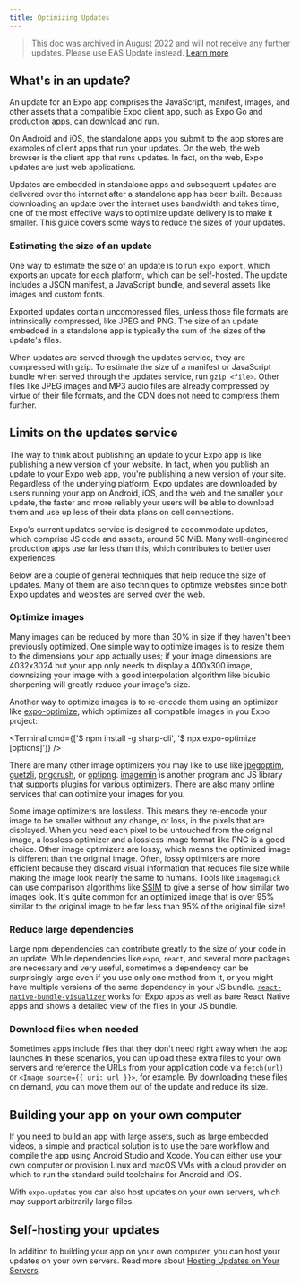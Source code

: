 ```yaml
---
title: Optimizing Updates
---
```



> This doc was archived in August 2022 and will not receive any further updates. Please use EAS Update instead. [Learn more](/eas-update/introduction)

## What's in an update?

An update for an Expo app comprises the JavaScript, manifest, images, and other assets that a compatible Expo client app, such as Expo Go and production apps, can download and run.

On Android and iOS, the standalone apps you submit to the app stores are examples of client apps that run your updates. On the web, the web browser is the client app that runs updates. In fact, on the web, Expo updates are just web applications.

Updates are embedded in standalone apps and subsequent updates are delivered over the internet after a standalone app has been built. Because downloading an update over the internet uses bandwidth and takes time, one of the most effective ways to optimize update delivery is to make it smaller. This guide covers some ways to reduce the sizes of your updates.

### Estimating the size of an update

One way to estimate the size of an update is to run `expo export`, which exports an update for each platform, which can be self-hosted. The update includes a JSON manifest, a JavaScript bundle, and several assets like images and custom fonts.

Exported updates contain uncompressed files, unless those file formats are intrinsically compressed, like JPEG and PNG. The size of an update embedded in a standalone app is typically the sum of the sizes of the update's files.

When updates are served through the updates service, they are compressed with gzip. To estimate the size of a manifest or JavaScript bundle when served through the updates service, run `gzip <file>`. Other files like JPEG images and MP3 audio files are already compressed by virtue of their file formats, and the CDN does not need to compress them further.

## Limits on the updates service

The way to think about publishing an update to your Expo app is like publishing a new version of your website. In fact, when you publish an update to your Expo web app, you're publishing a new version of your site. Regardless of the underlying platform, Expo updates are downloaded by users running your app on Android, iOS, and the web and the smaller your update, the faster and more reliably your users will be able to download them and use up less of their data plans on cell connections.

Expo's current updates service is designed to accommodate updates, which comprise JS code and assets, around 50 MiB. Many well-engineered production apps use far less than this, which contributes to better user experiences.

Below are a couple of general techniques that help reduce the size of updates. Many of them are also techniques to optimize websites since both Expo updates and websites are served over the web.

### Optimize images

Many images can be reduced by more than 30% in size if they haven't been previously optimized. One simple way to optimize images is to resize them to the dimensions your app actually uses; if your image dimensions are 4032x3024 but your app only needs to display a 400x300 image, downsizing your image with a good interpolation algorithm like bicubic sharpening will greatly reduce your image's size.

Another way to optimize images is to re-encode them using an optimizer like [expo-optimize](https://github.com/expo/expo-cli/tree/main/packages/expo-optimize#-welcome-to-expo-optimize), which optimizes all compatible images in you Expo project:

<Terminal
  cmd={['$ npm install -g sharp-cli', '$ npx expo-optimize <project-directory> [options]']}
/>

There are many other image optimizers you may like to use like [jpegoptim](https://github.com/tjko/jpegoptim), [guetzli](https://github.com/google/guetzli), [pngcrush](https://pmt.sourceforge.io/pngcrush/), or [optipng](http://optipng.sourceforge.net/). [imagemin](https://github.com/imagemin/imagemin) is another program and JS library that supports plugins for various optimizers. There are also many online services that can optimize your images for you.

Some image optimizers are lossless. This means they re-encode your image to be smaller without any change, or loss, in the pixels that are displayed. When you need each pixel to be untouched from the original image, a lossless optimizer and a lossless image format like PNG is a good choice.
Other image optimizers are lossy, which means the optimized image is different than the original image. Often, lossy optimizers are more efficient because they discard visual information that reduces file size while making the image look nearly the same to humans. Tools like `imagemagick` can use comparison algorithms like [SSIM](https://en.wikipedia.org/wiki/Structural_similarity) to give a sense of how similar two images look. It's quite common for an optimized image that is over 95% similar to the original image to be far less than 95% of the original file size!

### Reduce large dependencies

Large npm dependencies can contribute greatly to the size of your code in an update. While dependencies like `expo`, `react`, and several more packages are necessary and very useful, sometimes a dependency can be surprisingly large even if you use only one method from it, or you might have multiple versions of the same dependency in your JS bundle. [`react-native-bundle-visualizer`](https://github.com/IjzerenHein/react-native-bundle-visualizer) works for Expo apps as well as bare React Native apps and shows a detailed view of the files in your JS bundle.

### Download files when needed

Sometimes apps include files that they don't need right away when the app launches In these scenarios, you can upload these extra files to your own servers and reference the URLs from your application code via `fetch(url)` or `<Image source={{ uri: url }}>`, for example. By downloading these files on demand, you can move them out of the update and reduce its size.

## Building your app on your own computer

If you need to build an app with large assets, such as large embedded videos, a simple and practical solution is to use the bare workflow and compile the app using Android Studio and Xcode. You can either use your own computer or provision Linux and macOS VMs with a cloud provider on which to run the standard build toolchains for Android and iOS.

With `expo-updates` you can also host updates on your own servers, which may support arbitrarily large files.

## Self-hosting your updates

In addition to building your app on your own computer, you can host your updates on your own servers. Read more about [Hosting Updates on Your Servers](/archive/classic-updates/hosting-your-app).
